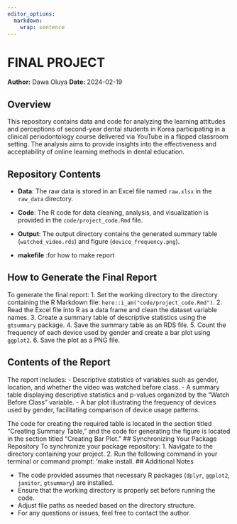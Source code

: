 ```yaml
---
editor_options: 
  markdown: 
    wrap: sentence
---
```


# FINAL PROJECT

**Author:** Dawa Oluya 
**Date:** 2024-02-19

## Overview

This repository contains data and code for analyzing the learning attitudes and perceptions of second-year dental students in Korea participating in a clinical periodontology course delivered via YouTube in a flipped classroom setting.
The analysis aims to provide insights into the effectiveness and acceptability of online learning methods in dental education.


## Repository Contents

-   **Data**: The raw data is stored in an Excel file named `raw.xlsx` in the `raw_data` directory.
-   **Code**: The R code for data cleaning, analysis, and visualization is provided in the `code/project_code.Rmd` file.
-   **Output**: The output directory contains the generated summary table (`watched_video.rds`) and figure (`device_frequency.png`).

- **makefile** :for how to make report


## How to Generate the Final Report

To generate the final report: 1.
Set the working directory to the directory containing the R Markdown file: `here::i_am("code/project_code.Rmd")`.
2.
Read the Excel file into R as a data frame and clean the dataset variable names.
3.
Create a summary table of descriptive statistics using the `gtsummary` package.
4. Save the summary table as an RDS file.
5. Count the frequency of each device used by gender and create a bar plot using `ggplot2`.
6. Save the plot as a PNG file.

## Contents of the Report

The report includes: - Descriptive statistics of variables such as gender, location, and whether the video was watched before class.
- A summary table displaying descriptive statistics and p-values organized by the "Watch Before Class" variable.
- A bar plot illustrating the frequency of devices used by gender, facilitating comparison of device usage patterns.

The code for creating the required table is located in the section titled "Creating Summary Table," and the code for generating the figure is located in the section titled "Creating Bar Plot."
## Synchronizing Your Package Repository
To synchronize your package repository:
1. Navigate to the directory containing your project.
2. Run the following command in your terminal or command prompt: 'make install.
## Additional Notes

-   The code provided assumes that necessary R packages (`dplyr`, `ggplot2`, `janitor`, `gtsummary`) are installed.
-   Ensure that the working directory is properly set before running the code.
-   Adjust file paths as needed based on the directory structure.
-   For any questions or issues, feel free to contact the author.
